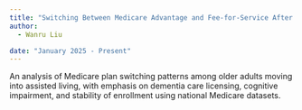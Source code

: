 ```yaml
---
title: "Switching Between Medicare Advantage and Fee-for-Service After Moving to Assisted Living"
author:
  - Wanru Liu

date: "January 2025 - Present"
---
```


An analysis of Medicare plan switching patterns among older adults moving into assisted living, with emphasis on dementia care licensing, cognitive impairment, and stability of enrollment using national Medicare datasets.
